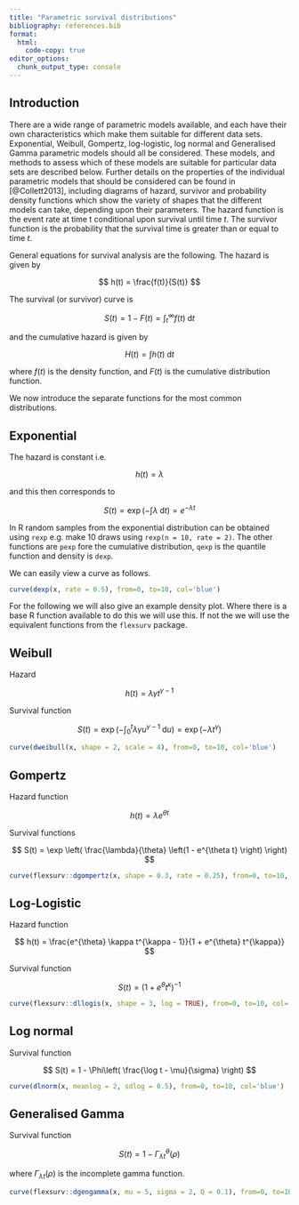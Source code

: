 ```yaml
---
title: "Parametric survival distributions"
bibliography: references.bib
format:
  html:
    code-copy: true
editor_options: 
  chunk_output_type: console
---
```


## Introduction

There are a wide range of parametric models available, and each have their own characteristics which make them suitable for different data sets. Exponential, Weibull, Gompertz, log-logistic, log normal and Generalised Gamma parametric models should all be considered. These models, and methods to assess which of these models are suitable for particular data sets are described below. Further details on the properties of the individual parametric models that should be considered can be found in [@Collett2013], including diagrams of hazard, survivor and probability density functions which show the variety of shapes that the different models can take, depending upon their parameters. The hazard function is the event rate at time t conditional upon survival until time $t$. The survivor function is the probability that the survival time is greater than or equal to time $t$.

General equations for survival analysis are the following. The hazard is given by

$$
h(t) = \frac{f(t)}{S(t)}
$$

The survival (or survivor) curve is

$$
S(t) = 1 - F(t) = \int_t^{\infty} f(t) \; \mbox{d}t
$$


and the cumulative hazard is given by

$$
H(t) = \int h(t) \; \mbox{d}t
$$

where $f(t)$ is the density function, and $F(t)$ is the cumulative distribution function.


We now introduce the separate functions for the most common distributions.

## Exponential

The hazard is constant i.e.

$$
h(t) = \lambda
$$

and this then corresponds to

$$
S(t) = \exp \left(- \int \lambda \;\mbox{d}t \right) = e^{-\lambda t}
$$

In R random samples from the exponential distribution can be obtained using `rexp` e.g. make 10 draws using `rexp(n = 10, rate = 2)`. The other functions are `pexp` fore the cumulative distribution, `qexp` is the quantile function and density is `dexp`.

We can easily view a curve as follows.

```r
curve(dexp(x, rate = 0.5), from=0, to=10, col='blue')
```

For the following we will also give an example density plot.
Where there is a base R function available to do this we will use this.
If not the we will use the equivalent functions from the `flexsurv` package.


## Weibull

Hazard

$$
h(t) = \lambda \gamma t^{\gamma-1}
$$

Survival function

$$
S(t) = \exp \left( - \int_0^t \lambda \gamma u^{\gamma-1} \; \mbox{d}u \right) = \exp(- \lambda t^{\gamma})
$$

```r
curve(dweibull(x, shape = 2, scale = 4), from=0, to=10, col='blue')
```

## Gompertz

Hazard function

$$
h(t) = \lambda e^{\theta t}
$$

Survival functions

$$
S(t) = \exp \left( \frac{\lambda}{\theta} \left(1 - e^{\theta t} \right) \right)
$$

```r
curve(flexsurv::dgompertz(x, shape = 0.3, rate = 0.25), from=0, to=10, col='blue')
```

## Log-Logistic

Hazard function

$$
h(t) =  \frac{e^{\theta} \kappa t^{\kappa - 1}}{1 + e^{\theta} t^{\kappa}}
$$

Survival function

$$
S(t) = \left( 1 + e^{\theta} t^{\kappa} \right)^{-1}
$$

```r
curve(flexsurv::dllogis(x, shape = 3, log = TRUE), from=0, to=10, col='blue')
```

## Log normal

Survival function

$$
S(t) = 1 - \Phi\left( \frac{\log t - \mu}{\sigma} \right)
$$

```r
curve(dlnorm(x, meanlog = 2, sdlog = 0.5), from=0, to=10, col='blue')
```

## Generalised Gamma

Survival function

$$
S(t) = 1 - \Gamma_{\lambda t}^{\theta} (\rho)
$$

where $\Gamma_{\lambda t} (\rho)$ is the incomplete gamma function.

```r
curve(flexsurv::dgengamma(x, mu = 5, sigma = 2, Q = 0.1), from=0, to=10, col='blue')
```


